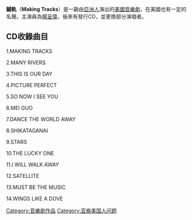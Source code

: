{{Unreferenced|time=2019-04-27T09:35:48+00:00}}
{{Infobox musical
| name         = Making Tracks
| subtitle     = 
| image        =
| image_size   = 
| caption      = 
| music        = [[Woody_Pak|Woody Pak]]
| lyrics       = [[Brian_Yorkey|Brian Yorkey]]
| book         = [[Welly_Yang|Welly Yang]]
| basis        = 
| productions  = 1999 [[Off-Broadway|Off-Broadway]] <br> 2000 [[Washington_(U.S._state)|Washington]]
<!-- Please do not include
     production-specific (acting,
     directing, etc.) awards -->
| awards       = 
}}
'''鋪軌'''（'''Making Tracks'''）是一齣由[[亞洲人|亞洲人]]演出的[[美國|美國]][[音樂劇|音樂劇]]，在美國也有一定的名聲。主演員為[[楊呈偉|楊呈偉]]，後來有發行CD，並更換部分演唱者。

==CD收錄曲目==
1.MAKING TRACKS

2.MANY RIVERS

3.THIS IS OUR DAY

4.PICTURE PERFECT

5.SO NOW I SEE YOU

6.MEI GUO

7.DANCE THE WORLD AWAY

8.SHIKATAGANAI

9.STARS

10.THE LUCKY ONE

11.I WILL WALK AWAY

12.SATELLITE

13.MUST BE THE MUSIC

14.WINGS LIKE A DOVE

{{DEFAULTSORT:Making Tracks}}
[[Category:音樂劇作品|Category:音樂劇作品]]
[[Category:亚裔美国人问题|Category:亚裔美国人问题]]